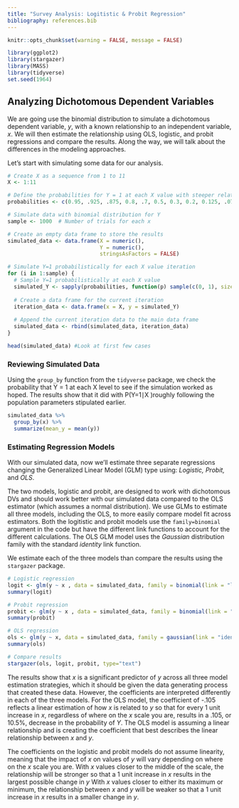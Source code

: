 ```yaml
---
title: "Survey Analysis: Logitistic & Probit Regression"
bibliography: references.bib
---
```


```r
knitr::opts_chunk$set(warning = FALSE, message = FALSE)

library(ggplot2)
library(stargazer)
library(MASS)
library(tidyverse)
set.seed(1964)

```

## Analyzing Dichotomous Dependent Variables

We are going use the binomial distribution to simulate a dichotomous dependent variable, _y_, with a known relationship to an independent variable, _x_. We will then estimate the relationship using OLS, logistic, and probit regressions and compare the results. Along the way, we will talk about the differences in the modeling approaches. 

Let's start with simulating some data for our analysis.

```r
# Create X as a sequence from 1 to 11
X <- 1:11

# Define the probabilities for Y = 1 at each X value with steeper relationship in middle and flatter at edges
probabilities <- c(0.95, .925, .875, 0.8, .7, 0.5, 0.3, 0.2, 0.125, .075, 0.05)

# Simulate data with binomial distribution for Y
sample <- 1000  # Number of trials for each x 

# Create an empty data frame to store the results
simulated_data <- data.frame(X = numeric(),
                             Y = numeric(),
                             stringsAsFactors = FALSE)

# Simulate Y=1 probabilistically for each X value iteration
for (i in 1:sample) {
  # Sample Y=1 probabilistically at each X value
  simulated_Y <- sapply(probabilities, function(p) sample(c(0, 1), size = 1, prob = c(1 - p, p))) #Probabilistically draw 1 | 0 at the specified probability level 
  
  # Create a data frame for the current iteration
  iteration_data <- data.frame(x = X, y = simulated_Y)
  
  # Append the current iteration data to the main data frame
  simulated_data <- rbind(simulated_data, iteration_data)
}

head(simulated_data) #Look at first few cases 

```
### Reviewing Simulated Data

Using the `group_by` function from the `tidyverse` package, we check the probability that Y = 1 at each X level to see if the simulation worked as hoped. The results show that it did with P(Y=1∣X )roughly following the population parameters stipulated earlier.

```r
simulated_data %>%
  group_by(x) %>%
  summarize(mean_y = mean(y))

```
### Estimating Regression Models

With our simulated data, now we'll estimate three separate regressions changing the Generalized Linear Model (GLM) type using: _Logistic, Probit,_ and _OLS_.

The two models, logistic and probit, are designed to work with dichotomous DVs and should work better with our simulated data compared to the OLS estimator (which assumes a normal distribution). We use GLMs to estimate all three models, including the OLS, to more easily compare model fit across estimators. Both the logitistic and probit models use the `family=binomial` argument in the code but have the different link functions to account for the different calculations. The OLS GLM model uses the _Gaussian_ distribution family with the standard _identity_ link function.

We estimate each of the three models than compare the results using the `stargazer` package. 

```r
# Logistic regression
logit <- glm(y ~ x , data = simulated_data, family = binomial(link = "logit"))
summary(logit)

# Probit regression
probit <- glm(y ~ x , data = simulated_data, family = binomial(link = "probit"))
summary(probit)

# OLS regression
ols <- glm(y ~ x, data = simulated_data, family = gaussian(link = "identity"))
summary(ols)

# Compare results
stargazer(ols, logit, probit, type="text")
```
The results show that _x_ is a significant predictor of _y_ across all three model estimation strategies, which it should be given the data generating process that created these data. However, the coefficients are interpreted differently in each of the three models. For the OLS model, the coefficient of -.105 reflects a linear estimation of how _x_ is related to _y_ so that for every 1 unit increase in _x_, regardless of where on the _x_ scale you are, results in a .105, or 10.5%, decrease in the probability of _Y_. The OLS model is assuming a linear relationship and is creating the coefficient that best describes the linear relationship between _x_ and _y_.

The coefficients on the logistic and probit models do not assume linearity, meaning that the impact of _x_ on values of _y_ will vary depending on where on the _x_ scale you are. With _x_ values closer to the middle of the scale, the relationship will be stronger so that a 1 unit increase in _x_ results in the largest possible change in _y_ With _x_ values closer to either its maximum or minimum, the relationship between _x_ and _y_ will be weaker so that a 1 unit increase in _x_ results in a smaller change in _y_.



